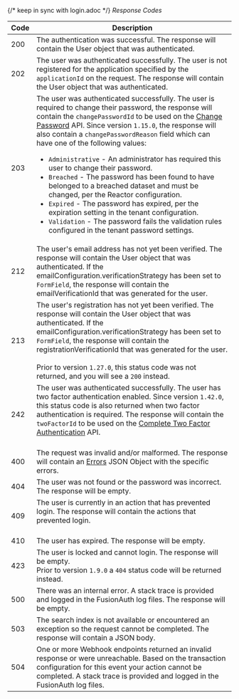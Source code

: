 
{/*  keep in sync with login.adoc */}
*Response Codes*

| Code | Description                                                                                                                                                                                                                                                                                                                                                                                                                                                                                                                                                                                                                                                                                                                                                                                                                                                                                                              |
|------|--------------------------------------------------------------------------------------------------------------------------------------------------------------------------------------------------------------------------------------------------------------------------------------------------------------------------------------------------------------------------------------------------------------------------------------------------------------------------------------------------------------------------------------------------------------------------------------------------------------------------------------------------------------------------------------------------------------------------------------------------------------------------------------------------------------------------------------------------------------------------------------------------------------------------|
| 200  | The authentication was successful. The response will contain the User object that was authenticated.                                                                                                                                                                                                                                                                                                                                                                                                                                                                                                                                                                                                                                                                                                                                                                                                                     |
| 202  | The user was authenticated successfully. The user is not registered for the application specified by the `applicationId` on the request.  The response will contain the User object that was authenticated.                                                                                                                                                                                                                                                                                                                                                                                                                                                                                                                                                                                                                                                                                                              |
| 203  | The user was authenticated successfully. The user is required to change their password, the response will contain the `changePasswordId` to be used on the [Change Password](/docs/apis/users#change-a-users-password) API.  Since version `1.15.0`, the response will also contain a `changePasswordReason` field which can have one of the following values: <ul><li>`Administrative` - An administrator has required this user to change their password.</li><li>`Breached` - The password has been found to have belonged to a breached dataset and must be changed, per the Reactor configuration.</li><li>`Expired` - The password has expired, per the expiration setting in the tenant configuration.</li><li>`Validation` - The password fails the validation rules configured in the tenant password settings.</li></ul><JSON title="Example Response JSON" src="login/login-change-password-response.json" /> |
| 212  | The user's email address has not yet been verified. The response will contain the User object that was authenticated. If the <InlineField>emailConfiguration.verificationStrategy</InlineField> has been set to `FormField`, the response will contain the <InlineField>emailVerificationId</InlineField> that was generated for the user.                                                                                                                                                                                                                                                                                                                                                                                                                                                                                                                                                                               |
| 213  | The user's registration has not yet been verified. The response will contain the User object that was authenticated. If the <InlineField>emailConfiguration.verificationStrategy</InlineField> has been set to `FormField`, the response will contain the <InlineField>registrationVerificationId</InlineField> that was generated for the user. <br /><br/> Prior to version `1.27.0`, this status code was not returned, and you will see a `200` instead.                                                                                                                                                                                                                                                                                                                                                                                                                                                             |
| 242  | The user was authenticated successfully. The user has two factor authentication enabled. Since version `1.42.0`, this status code is also returned when two factor authentication is required. The response will contain the `twoFactorId` to be used on the [Complete Two Factor Authentication](/docs/apis/login#complete-multi-factor-authentication) API.<br/><br/><JSON title="Example Response JSON" src="login/login-two-factor-response.json" />                                                                                                                                                                                                                                                                                                                                                                                                                                                                 |
| 400  | The request was invalid and/or malformed. The response will contain an [Errors](/docs/apis/errors) JSON Object with the specific errors.                                                                                                                                                                                                                                                                                                                                                                                                                                                                                                                                                                                                                                                                                                                                                                                 |
| 404  | The user was not found or the password was incorrect. The response will be empty.                                                                                                                                                                                                                                                                                                                                                                                                                                                                                                                                                                                                                                                                                                                                                                                                                                        |
| 409  | The user is currently in an action that has prevented login. The response will contain the actions that prevented login.<br/><br/><JSON title="Example Response JSON" src="login/login-prevented-response.json" />                                                                                                                                                                                                                                                                                                                                                                                                                                                                                                                                                                                                                                                                                                       |
| 410  | The user has expired. The response will be empty.                                                                                                                                                                                                                                                                                                                                                                                                                                                                                                                                                                                                                                                                                                                                                                                                                                                                        |
| 423  | The user is locked and cannot login. The response will be empty.<br />Prior to version `1.9.0` a `404` status code will be returned instead.                                                                                                                                                                                                                                                                                                                                                                                                                                                                                                                                                                                                                                                                                                                                                                             |
| 500  | There was an internal error. A stack trace is provided and logged in the FusionAuth log files. The response will be empty.                                                                                                                                                                                                                                                                                                                                                                                                                                                                                                                                                                                                                                                                                                                                                                                               |
| 503  | The search index is not available or encountered an exception so the request cannot be completed. The response will contain a JSON body.                                                                                                                                                                                                                                                                                                                                                                                                                                                                                                                                                                                                                                                                                                                                                                                 |
| 504  | One or more Webhook endpoints returned an invalid response or were unreachable. Based on the transaction configuration for this event your action cannot be completed. A stack trace is provided and logged in the FusionAuth log files.                                                                                                                                                                                                                                                                                                                                                                                                                                                                                                                                                                                                                                                                                 |